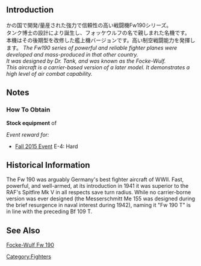 {{Template:Equipmentinfo
|name = Fw190 T Kai
|id = 159
|japanesename =Fw190 T 改
|icon = {{GreenPlane}}
|type = Carrier-Based Fighter
|effect = {{Firepower}}+2, {{AA}}+10, {{Evasion}}+2
|radius = 3
|scrap = {{Fuel}}2, {{Ammo}}3, {{Bauxite}}8
|image = <gallery type="slideshow" widths="360px" position="center" hideaddbutton="true">
Equipment159-1.png
Equipment159-2.png
Equipment159-3.png
Equipment159-4.png
</gallery>
|LC = lime
|CVL = lime
|CV = lime
|CVB = lime}}

==Introduction==
かの国で開発/量産された強力で信頼性の高い戦闘機Fw190シリーズ。<br>
タンク博士の設計により誕生し、フォッケウルフの名で親しまれた名機です。<br>
本機はその後期型を改修した艦上機バージョンです。高い制空戦闘能力を発揮します。
''The Fw190 series of powerful and reliable fighter planes were developed and mass-produced in that other country.''<br>
''It was designed by Dr. Tank, and was known as the Focke-Wulf.''<br>
''This aircraft is a carrier-based version of a later model.  It demonstrates a high level of air combat capability.''<br>

==Notes==
<div class="mw-collapsible"><h3>How To Obtain</h3>
<div class="mw-collapsible-content">
'''Stock equipment''' of {{Ship/Link|Graf Zeppelin Kai}}

''Event reward for:''
* [[Fall 2015 Event]] E-4: Hard

</div></div>

== Historical Information ==
The Fw 190 was arguably Germany's best fighter aircraft of WWII.  Fast, powerful, and well-armed, at its introduction in 1941 it was superior to the RAF's Spitfire Mk V in all respects save turn radius.  While no carrier-borne version was ever designed (the Messerschmitt Me 155 was designed during the brief resurgence in naval interest during 1942), naming it "Fw 190 T" is in line with the preceding Bf 109 T.

==See Also==
[[wikipedia:Focke-Wulf Fw 190|Focke-Wulf Fw 190]]
{{Equipmentlist}}
[[Category:Fighters]]